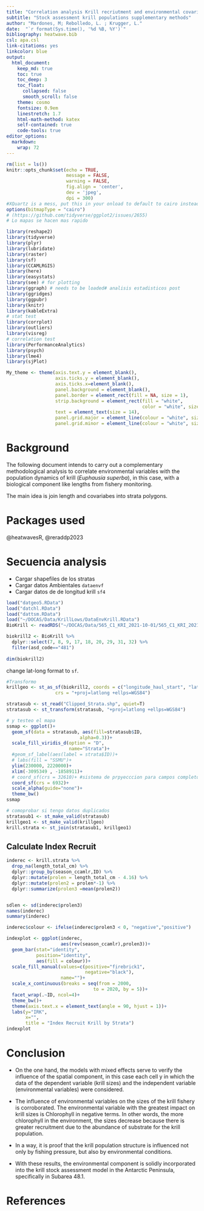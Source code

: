 ```yaml
---
title: "Correlation analysis Krill recriutment and environmental covariables"
subtitle: "Stock assessment krill populations supplementary methods"
author: "Mardones, M; Rebolledo, L. ; Krugger, L."
date:  "`r format(Sys.time(), '%d %B, %Y')`"
bibliography: heatwave.bib
csl: apa.csl
link-citations: yes
linkcolor: blue
output:
  html_document:
    keep_md: true
    toc: true
    toc_deep: 3
    toc_float:
      collapsed: false
      smooth_scroll: false
    theme: cosmo
    fontsize: 0.9em
    linestretch: 1.7
    html-math-method: katex
    self-contained: true
    code-tools: true
editor_options: 
  markdown: 
    wrap: 72
---
```


```r
rm(list = ls())
knitr::opts_chunk$set(echo = TRUE,
                      message = FALSE,
                      warning = FALSE,
                      fig.align = 'center',
                      dev = 'jpeg',
                      dpi = 300)
#XQuartz is a mess, put this in your onload to default to cairo instead
options(bitmapType = "cairo") 
# (https://github.com/tidyverse/ggplot2/issues/2655)
# Lo mapas se hacen mas rapido
```

```r
library(reshape2)
library(tidyverse)
library(plyr)
library(lubridate)
library(raster)
library(sf)
library(CCAMLRGIS)
library(here)
library(easystats)
library(see) # for plotting
library(ggraph) # needs to be loaded# analisis estadisticos post
library(ggridges)
library(ggpubr)
library(knitr)
library(kableExtra)
# stat test
library(corrplot)
library(outliers)
library(visreg)
# correlation test 
library(PerformanceAnalytics)
library(psych)
library(lme4)
library(sjPlot)

```



```r
My_theme <- theme(axis.text.y = element_blank(),
                  axis.ticks.y = element_blank(),
                  axis.ticks.x=element_blank(),
                  panel.background = element_blank(),
                  panel.border = element_rect(fill = NA, size = 1),
                  strip.background = element_rect(fill = "white", 
                                                  color = "white", size = 1),
                  text = element_text(size = 14),
                  panel.grid.major = element_line(colour = "white", size = 0.1),
                  panel.grid.minor = element_line(colour = "white", size = 0.1))
```

# Background

The following document intends to carry out a complementary
methodological analysis to correlate environmental variables with the
population dynamics of krill (*Euphausia superba*), in this case, with a biological component like lengths from fishery monitoring.

The main idea is join length and covariabes into strata polygons.

# Packages used 

@heatwavesR, @reraddp2023

# Secuencia analysis

- Cargar shapefiles de los stratas
- Cargar datos Ambientales `dataenvf`
- Cargar datos de de longitud krill `sf4`

```r
load("datgeo5.RData")
load("datchl.RData")
load("dattsm.RData")
load("~/DOCAS/Data/KrillLows/DataEnvKrill.RData")
BioKrill <- readRDS("~/DOCAS/Data/565_C1_KRI_2021-10-01/565_C1_KRI_2021-10-01_txt/BioKrill.Rds")
```


```r
biokrill2 <- BioKrill %>% 
  dplyr::select(7, 8, 9, 17, 18, 20, 29, 31, 32) %>% 
  filter(asd_code=="481") 
  
dim(biokrill2)
```


change lat-long format to `sf`.

```r
#Transformo
krillgeo <- st_as_sf(biokrill2, coords = c("longitude_haul_start", "latitude_haul_start"),  
                  crs = "+proj=latlong +ellps=WGS84")
```


```r
stratasub <- st_read("Clipped_Strata.shp", quiet=T)
stratasub <- st_transform(stratasub, "+proj=latlong +ellps=WGS84")

```


```r
# y testeo el mapa
ssmap <- ggplot()+
  geom_sf(data = stratasub, aes(fill=stratasub$ID, 
                           alpha=0.3))+
  scale_fill_viridis_d(option = "D",
                       name="Strata")+
  #geom_sf_label(aes(label = strata$ID))+
  # labs(fill = "SSMU")+
  ylim(230000, 2220000)+
  xlim(-3095349 , -1858911)+
  # coord_sf(crs = 32610)+ #sistema de prpyecccion para campos completos
  coord_sf(crs = 6932)+
  scale_alpha(guide="none")+
  theme_bw()
ssmap
```

```r

# comoprobar si tengo datos duplicados
stratasub1 <- st_make_valid(stratasub)
krillgeo1 <- st_make_valid(krillgeo)
krill.strata <- st_join(stratasub1, krillgeo1)
```


## Calculate Index Recruit

```r
inderec <- krill.strata %>% 
  drop_na(length_total_cm) %>% 
  dplyr::group_by(season_ccamlr,ID) %>% 
  dplyr::mutate(prolen = length_total_cm - 4.16) %>% 
  dplyr::mutate(prolen2 = prolen*-1) %>% 
  dplyr::summarize(prolen3 =mean(prolen2))


sdlen <- sd(inderec$prolen3)
names(inderec)
summary(inderec)
```


```r
inderec$colour <- ifelse(inderec$prolen3 < 0, "negative","positive")

indexplot <- ggplot(inderec,
                    aes(rev(season_ccamlr),prolen3))+
  geom_bar(stat="identity",
           position="identity",
           aes(fill = colour))+
  scale_fill_manual(values=c(positive="firebrick1",
                             negative="black"),
                    name="")+
  scale_x_continuous(breaks = seq(from = 2000, 
                                to = 2020, by = 5))+
  facet_wrap(.~ID, ncol=4)+
  theme_bw()+
  theme(axis.text.x = element_text(angle = 90, hjust = 1))+
  labs(y="IRK",
       x="",
       title = "Index Recruit Krill by Strata")
indexplot
```




# Conclusion

-   On the one hand, the models with mixed effects serve to verify the
    influence of the spatial component, in this case each cell y in
    which the data of the dependent variable (krill sizes) and the
    independent variable (environmental variables) were considered.

-   The influence of environmental variables on the sizes of the krill
    fishery is corroborated. The environmental variable with the
    greatest impact on krill sizes is Chlorophyll in negative terms. In
    other words, the more chlorophyll in the environment, the sizes
    decrease because there is greater recruitment due to the abundance
    of substrate for the krill population.

-   In a way, it is proof that the krill population structure is
    influenced not only by fishing pressure, but also by environmental
    conditions.

-   With these results, the environmental component is solidly
    incorporated into the krill stock assessment model in the Antarctic
    Peninsula, specifically in Subarea 48.1.

# References




